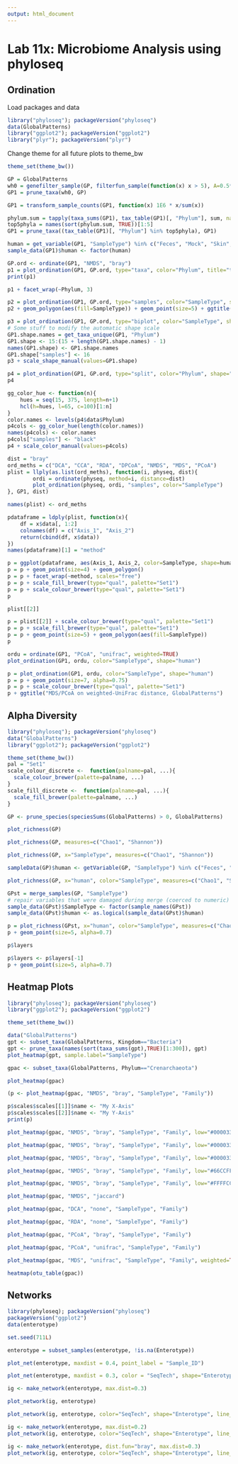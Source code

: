 ```yaml
---
output: html_document
---
```


# Lab 11x: Microbiome Analysis using phyloseq

## Ordination

Load packages and data
```r

library("phyloseq"); packageVersion("phyloseq")
data(GlobalPatterns)
library("ggplot2"); packageVersion("ggplot2")
library("plyr"); packageVersion("plyr")

```

Change theme for all future plots to theme_bw
```r

theme_set(theme_bw())

```

```r

GP = GlobalPatterns
wh0 = genefilter_sample(GP, filterfun_sample(function(x) x > 5), A=0.5*nsamples(GP))
GP1 = prune_taxa(wh0, GP)

```

```r

GP1 = transform_sample_counts(GP1, function(x) 1E6 * x/sum(x))

```

```r

phylum.sum = tapply(taxa_sums(GP1), tax_table(GP1)[, "Phylum"], sum, na.rm=TRUE)
top5phyla = names(sort(phylum.sum, TRUE))[1:5]
GP1 = prune_taxa((tax_table(GP1)[, "Phylum"] %in% top5phyla), GP1)

```

```r

human = get_variable(GP1, "SampleType") %in% c("Feces", "Mock", "Skin", "Tongue")
sample_data(GP1)$human <- factor(human)

```

```r

GP.ord <- ordinate(GP1, "NMDS", "bray")
p1 = plot_ordination(GP1, GP.ord, type="taxa", color="Phylum", title="taxa")
print(p1)

```

```r

p1 + facet_wrap(~Phylum, 3)

```

```r

p2 = plot_ordination(GP1, GP.ord, type="samples", color="SampleType", shape="human") 
p2 + geom_polygon(aes(fill=SampleType)) + geom_point(size=5) + ggtitle("samples")

```

```r

p3 = plot_ordination(GP1, GP.ord, type="biplot", color="SampleType", shape="Phylum", title="biplot")
# Some stuff to modify the automatic shape scale
GP1.shape.names = get_taxa_unique(GP1, "Phylum")
GP1.shape <- 15:(15 + length(GP1.shape.names) - 1)
names(GP1.shape) <- GP1.shape.names
GP1.shape["samples"] <- 16
p3 + scale_shape_manual(values=GP1.shape)

```

```r

p4 = plot_ordination(GP1, GP.ord, type="split", color="Phylum", shape="human", label="SampleType", title="split") 
p4

```

```r

gg_color_hue <- function(n){
    hues = seq(15, 375, length=n+1)
    hcl(h=hues, l=65, c=100)[1:n]
}
color.names <- levels(p4$data$Phylum)
p4cols <- gg_color_hue(length(color.names))
names(p4cols) <- color.names
p4cols["samples"] <- "black"
p4 + scale_color_manual(values=p4cols)

```

```r

dist = "bray"
ord_meths = c("DCA", "CCA", "RDA", "DPCoA", "NMDS", "MDS", "PCoA")
plist = llply(as.list(ord_meths), function(i, physeq, dist){
        ordi = ordinate(physeq, method=i, distance=dist)
        plot_ordination(physeq, ordi, "samples", color="SampleType")
}, GP1, dist)

```

```r

names(plist) <- ord_meths

```

```r

pdataframe = ldply(plist, function(x){
    df = x$data[, 1:2]
    colnames(df) = c("Axis_1", "Axis_2")
    return(cbind(df, x$data))
})
names(pdataframe)[1] = "method"

```

```r

p = ggplot(pdataframe, aes(Axis_1, Axis_2, color=SampleType, shape=human, fill=SampleType))
p = p + geom_point(size=4) + geom_polygon()
p = p + facet_wrap(~method, scales="free")
p = p + scale_fill_brewer(type="qual", palette="Set1")
p = p + scale_colour_brewer(type="qual", palette="Set1")
p

```

```r

plist[[2]] 

```

```r

p = plist[[2]] + scale_colour_brewer(type="qual", palette="Set1")
p = p + scale_fill_brewer(type="qual", palette="Set1")
p = p + geom_point(size=5) + geom_polygon(aes(fill=SampleType))
p

```

```r

ordu = ordinate(GP1, "PCoA", "unifrac", weighted=TRUE)
plot_ordination(GP1, ordu, color="SampleType", shape="human")

```

```r

p = plot_ordination(GP1, ordu, color="SampleType", shape="human")
p = p + geom_point(size=7, alpha=0.75)
p = p + scale_colour_brewer(type="qual", palette="Set1")
p + ggtitle("MDS/PCoA on weighted-UniFrac distance, GlobalPatterns")

```

## Alpha Diversity

```r

library("phyloseq"); packageVersion("phyloseq")
data("GlobalPatterns")
library("ggplot2"); packageVersion("ggplot2")

```

```r

theme_set(theme_bw())
pal = "Set1"
scale_colour_discrete <-  function(palname=pal, ...){
  scale_colour_brewer(palette=palname, ...)
}
scale_fill_discrete <-  function(palname=pal, ...){
  scale_fill_brewer(palette=palname, ...)
}

```

```r

GP <- prune_species(speciesSums(GlobalPatterns) > 0, GlobalPatterns)

```

```r

plot_richness(GP)

```

```r

plot_richness(GP, measures=c("Chao1", "Shannon"))

```

```r

plot_richness(GP, x="SampleType", measures=c("Chao1", "Shannon"))

```

```r

sampleData(GP)$human <- getVariable(GP, "SampleType") %in% c("Feces", "Mock", "Skin", "Tongue")

```

```r

plot_richness(GP, x="human", color="SampleType", measures=c("Chao1", "Shannon"))

```

```r

GPst = merge_samples(GP, "SampleType")
# repair variables that were damaged during merge (coerced to numeric)
sample_data(GPst)$SampleType <- factor(sample_names(GPst))
sample_data(GPst)$human <- as.logical(sample_data(GPst)$human)

```

```r

p = plot_richness(GPst, x="human", color="SampleType", measures=c("Chao1", "Shannon"))
p + geom_point(size=5, alpha=0.7)

```

```r

p$layers

```

```r

p$layers <- p$layers[-1]
p + geom_point(size=5, alpha=0.7)

```


## Heatmap Plots

```r

library("phyloseq"); packageVersion("phyloseq")
library("ggplot2"); packageVersion("ggplot2")

```

```r

theme_set(theme_bw())

```

```r

data("GlobalPatterns")
gpt <- subset_taxa(GlobalPatterns, Kingdom=="Bacteria")
gpt <- prune_taxa(names(sort(taxa_sums(gpt),TRUE)[1:300]), gpt)
plot_heatmap(gpt, sample.label="SampleType")

```

```r

gpac <- subset_taxa(GlobalPatterns, Phylum=="Crenarchaeota")

```

```r

plot_heatmap(gpac)

```

```r

(p <- plot_heatmap(gpac, "NMDS", "bray", "SampleType", "Family"))

```

```r

p$scales$scales[[1]]$name <- "My X-Axis"
p$scales$scales[[2]]$name <- "My Y-Axis"
print(p)

```

```r

plot_heatmap(gpac, "NMDS", "bray", "SampleType", "Family", low="#000033", high="#CCFF66")

```

```r

plot_heatmap(gpac, "NMDS", "bray", "SampleType", "Family", low="#000033", high="#FF3300")

```

```r

plot_heatmap(gpac, "NMDS", "bray", "SampleType", "Family", low="#000033", high="#66CCFF")

```

```r

plot_heatmap(gpac, "NMDS", "bray", "SampleType", "Family", low="#66CCFF", high="#000033", na.value="white")

```

```r

plot_heatmap(gpac, "NMDS", "bray", "SampleType", "Family", low="#FFFFCC", high="#000033", na.value="white")

```

```r

plot_heatmap(gpac, "NMDS", "jaccard")

```

```r

plot_heatmap(gpac, "DCA", "none", "SampleType", "Family")

```

```r

plot_heatmap(gpac, "RDA", "none", "SampleType", "Family")

```

```r

plot_heatmap(gpac, "PCoA", "bray", "SampleType", "Family")

```

```r

plot_heatmap(gpac, "PCoA", "unifrac", "SampleType", "Family")

```

```r

plot_heatmap(gpac, "MDS", "unifrac", "SampleType", "Family", weighted=TRUE)

```

```r

heatmap(otu_table(gpac))

```

## Networks

```r

library(phyloseq); packageVersion("phyloseq")
packageVersion("ggplot2")
data(enterotype)

```

```r

set.seed(711L)

```

```r

enterotype = subset_samples(enterotype, !is.na(Enterotype))

```

```r

plot_net(enterotype, maxdist = 0.4, point_label = "Sample_ID")

```

```r

plot_net(enterotype, maxdist = 0.3, color = "SeqTech", shape="Enterotype")

```

```r

ig <- make_network(enterotype, max.dist=0.3)

```

```r

plot_network(ig, enterotype)

```

```r

plot_network(ig, enterotype, color="SeqTech", shape="Enterotype", line_weight=0.4, label=NULL)

```

```r

ig <- make_network(enterotype, max.dist=0.2)
plot_network(ig, enterotype, color="SeqTech", shape="Enterotype", line_weight=0.4, label=NULL)

```

```r

ig <- make_network(enterotype, dist.fun="bray", max.dist=0.3)
plot_network(ig, enterotype, color="SeqTech", shape="Enterotype", line_weight=0.4, label=NULL)

```

